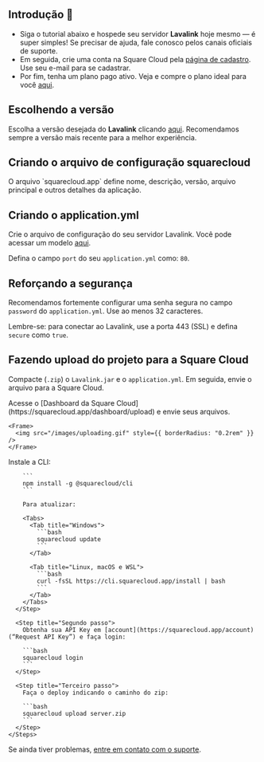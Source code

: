 ## Introdução 🚀

- Siga o tutorial abaixo e hospede seu servidor **Lavalink** hoje mesmo — é super simples! Se precisar de ajuda, fale conosco pelos canais oficiais de suporte.
- Em seguida, crie uma conta na Square Cloud pela [página de cadastro](https://squarecloud.app/signup). Use seu e-mail para se cadastrar.
- Por fim, tenha um plano pago ativo. Veja e compre o plano ideal para você [aqui](https://squarecloud.app/plans).

## Escolhendo a versão

Escolha a versão desejada do **Lavalink** clicando [aqui](https://github.com/freyacodes/Lavalink/releases/). Recomendamos sempre a versão mais recente para a melhor experiência.

## Criando o arquivo de configuração squarecloud

<Card title="Saiba como criar o arquivo de configuração para Square Cloud." icon="link" href="https://docs.squarecloud.app/getting-started/config-file">
  O arquivo `squarecloud.app` define nome, descrição, versão, arquivo principal e outros detalhes da aplicação.
</Card>

## Criando o application.yml

Crie o arquivo de configuração do seu servidor Lavalink. Você pode acessar um modelo [aqui](https://github.com/freyacodes/Lavalink/blob/master/LavalinkServer/application.yml.example).

<Warning>Defina o campo `port` do seu `application.yml` como: `80`.</Warning>

## Reforçando a segurança

Recomendamos fortemente configurar uma senha segura no campo `password` do `application.yml`. Use ao menos 32 caracteres.

<Note>Lembre-se: para conectar ao Lavalink, use a porta 443 (SSL) e defina `secure` como `true`.</Note>

## Fazendo upload do projeto para a Square Cloud

Compacte (`.zip`) o `Lavalink.jar` e o `application.yml`. Em seguida, envie o arquivo para a Square Cloud.

<Tabs>
  <Tab title="Upload pelo Dashboard">
    Acesse o [Dashboard da Square Cloud](https://squarecloud.app/dashboard/upload) e envie seus arquivos.

    <Frame>
      <img src="/images/uploading.gif" style={{ borderRadius: "0.2rem" }} />
    </Frame>
  </Tab>

  <Tab title="Upload via CLI">
    <Steps>
      <Step title="Primeiro passo">
        Instale a CLI:

        ```
        npm install -g @squarecloud/cli
        ```

        Para atualizar:

        <Tabs>
          <Tab title="Windows">
            ```bash
            squarecloud update
            ```
          </Tab>

          <Tab title="Linux, macOS e WSL">
            ```bash
            curl -fsSL https://cli.squarecloud.app/install | bash
            ```
          </Tab>
        </Tabs>
      </Step>

      <Step title="Segundo passo">
        Obtenha sua API Key em [account](https://squarecloud.app/account) (“Request API Key”) e faça login:

        ```bash
        squarecloud login
        ```
      </Step>

      <Step title="Terceiro passo">
        Faça o deploy indicando o caminho do zip:

        ```bash
        squarecloud upload server.zip
        ```
      </Step>
    </Steps>
  </Tab>
</Tabs>

Se ainda tiver problemas, [entre em contato com o suporte](/company/support).
